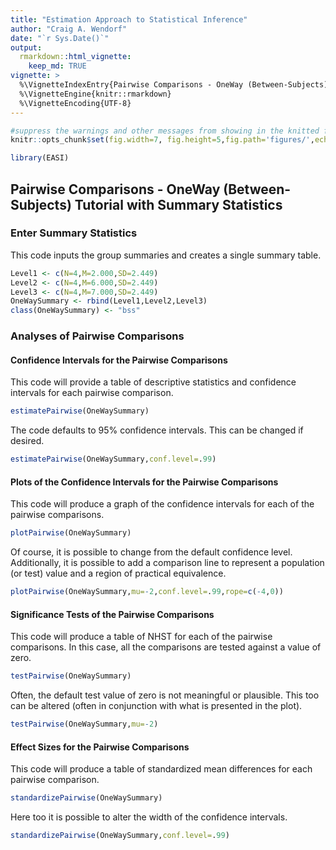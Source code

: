 ```yaml
---
title: "Estimation Approach to Statistical Inference"
author: "Craig A. Wendorf"
date: "`r Sys.Date()`"
output: 
  rmarkdown::html_vignette:
    keep_md: TRUE
vignette: >
  %\VignetteIndexEntry{Pairwise Comparisons - OneWay (Between-Subjects) Tutorial with Summary Statistics}
  %\VignetteEngine{knitr::rmarkdown}
  %\VignetteEncoding{UTF-8}
---
```


```r
#suppress the warnings and other messages from showing in the knitted file.
knitr::opts_chunk$set(fig.width=7, fig.height=5,fig.path='figures/',echo=TRUE,warning=FALSE,message=FALSE)
```

```r
library(EASI)
```

## Pairwise Comparisons - OneWay (Between-Subjects) Tutorial with Summary Statistics

### Enter Summary Statistics

This code inputs the group summaries and creates a single summary table.

```r
Level1 <- c(N=4,M=2.000,SD=2.449)
Level2 <- c(N=4,M=6.000,SD=2.449)
Level3 <- c(N=4,M=7.000,SD=2.449)
OneWaySummary <- rbind(Level1,Level2,Level3)
class(OneWaySummary) <- "bss"
```

### Analyses of Pairwise Comparisons

#### Confidence Intervals for the Pairwise Comparisons

This code will provide a table of descriptive statistics and confidence intervals for each pairwise comparison.

```r
estimatePairwise(OneWaySummary)
```

The code defaults to 95% confidence intervals. This can be changed if desired.

```r
estimatePairwise(OneWaySummary,conf.level=.99)
```

#### Plots of the Confidence Intervals for the Pairwise Comparisons

This code will produce a graph of the confidence intervals for each of the pairwise comparisons.

```r
plotPairwise(OneWaySummary)
```

Of course, it is possible to change from the default confidence level. Additionally, it is possible to add a comparison line to represent a population (or test) value and a region of practical equivalence.

```r
plotPairwise(OneWaySummary,mu=-2,conf.level=.99,rope=c(-4,0))
```

#### Significance Tests of the Pairwise Comparisons

This code will produce a table of NHST for each of the pairwise comparisons. In this case, all the comparisons are tested against a value of zero.

```r
testPairwise(OneWaySummary)
```

Often, the default test value of zero is not meaningful or plausible. This too can be altered (often in conjunction with what is presented in the plot).

```r
testPairwise(OneWaySummary,mu=-2)
```

#### Effect Sizes for the Pairwise Comparisons

This code will produce a table of standardized mean differences for each pairwise comparison. 

```r
standardizePairwise(OneWaySummary)
```

Here too it is possible to alter the width of the confidence intervals.

```r
standardizePairwise(OneWaySummary,conf.level=.99)
```

